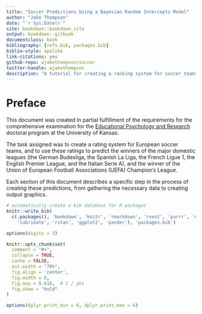 ```yaml
--- 
title: "Soccer Predictions Using a Bayesian Random Intercepts Model"
author: "Jake Thompson"
date: "`r Sys.Date()`"
site: bookdown::bookdown_site
output: bookdown::gitbook
documentclass: book
bibliography: [refs.bib, packages.bib]
biblio-style: apalike
link-citations: yes
github-repo: wjakethompson/soccer
twitter-handle: wjakethompson
description: "A tutorial for creating a ranking system for soccer teams and making predictions."
---
```


# Preface {-}

This document was created in partial fulfillment of the requirements for the comprehensive examination for the [Educational Psychology and Research](http://epsy.ku.edu/academics/educational-psychology-research/phd/program-faculty) doctoral program at the University of Kansas.

The task assigned was to create a rating system for European soccer teams, and to use these ratings to predict the winners of the major domestic leagues (the German Budesliga, the Spanish La Liga, the French Ligue 1, the English Premier League, and the Italian Serie A), and the winner of the Union of European Football Associations (UEFA) Champion's League.

Each section of this document describes a specific step in the process of creating these predictions, from gathering the necessary data to creating output graphics.

```r
# automatically create a bib database for R packages
knitr::write_bib(
  c(.packages(), 'bookdown', 'knitr', 'rmarkdown', 'rvest', 'purrr', 'dplyr',
    'lubridate', 'rstan', 'ggplot2', 'pander'), 'packages.bib')
```

```r
options(digits = 3)

knitr::opts_chunk$set(
  comment = "#>",
  collapse = TRUE,
  cache = FALSE,
  out.width = "70%",
  fig.align = 'center',
  fig.width = 6,
  fig.asp = 0.618,  # 1 / phi
  fig.show = "hold"
)

options(dplyr.print_min = 6, dplyr.print_max = 6)
```
